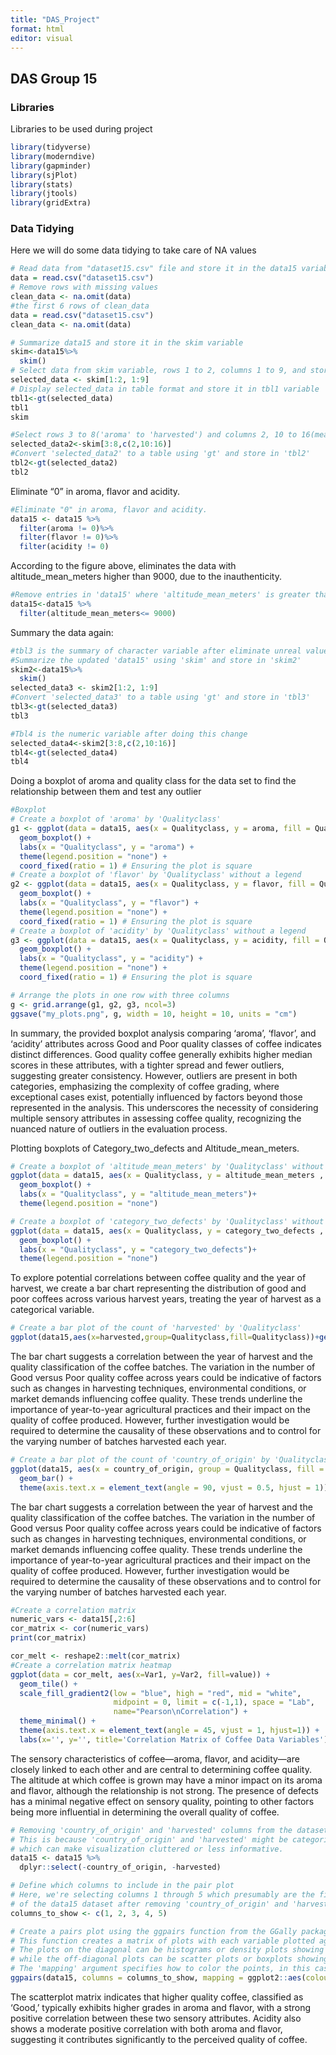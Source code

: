```yaml
---
title: "DAS_Project"
format: html
editor: visual
---
```


## DAS Group 15


### Libraries

Libraries to be used during project

```r
library(tidyverse) 
library(moderndive) 
library(gapminder) 
library(sjPlot) 
library(stats) 
library(jtools)
library(gridExtra)
```

### Data Tidying

Here we will do some data tidying to take care of NA values

```r
# Read data from "dataset15.csv" file and store it in the data15 variable
data = read.csv("dataset15.csv")
# Remove rows with missing values
clean_data <- na.omit(data)
#the first 6 rows of clean_data
data = read.csv("dataset15.csv")
clean_data <- na.omit(data)

# Summarize data15 and store it in the skim variable
skim<-data15%>%
  skim()
# Select data from skim variable, rows 1 to 2, columns 1 to 9, and store it in selected_data variable
selected_data <- skim[1:2, 1:9]
# Display selected_data in table format and store it in tbl1 variable
tbl1<-gt(selected_data)
tbl1
skim
```

```r
#Select rows 3 to 8('aroma' to 'harvested') and columns 2, 10 to 16(mean,sd,percentiles) from 'skim' and store in 'selected_data2'
selected_data2<-skim[3:8,c(2,10:16)]
#Convert 'selected_data2' to a table using 'gt' and store in 'tbl2'
tbl2<-gt(selected_data2)
tbl2
```


Eliminate "0" in aroma, flavor and acidity.

```r
#Eliminate "0" in aroma, flavor and acidity.
data15 <- data15 %>% 
  filter(aroma != 0)%>%
  filter(flavor != 0)%>%
  filter(acidity != 0)

```


According to the figure above, eliminates the data with altitude_mean_meters higher than 9000, due to the inauthenticity.

```r
#Remove entries in 'data15' where 'altitude_mean_meters' is greater than 9000
data15<-data15 %>%
  filter(altitude_mean_meters<= 9000)
```

Summary the data again:

```r
#tbl3 is the summary of character variable after eliminate unreal value in altitudes and 0 in aroma flavor and acidity
#Summarize the updated 'data15' using 'skim' and store in 'skim2'
skim2<-data15%>%
  skim()
selected_data3 <- skim2[1:2, 1:9]
#Convert 'selected_data3' to a table using 'gt' and store in 'tbl3'
tbl3<-gt(selected_data3)
tbl3
```

```r
#Tbl4 is the numeric variable after doing this change
selected_data4<-skim2[3:8,c(2,10:16)]
tbl4<-gt(selected_data4)
tbl4
```

Doing a boxplot of aroma and quality class for the data set to find the relationship between them and test any outlier

```r
#Boxplot
# Create a boxplot of 'aroma' by 'Qualityclass'
g1 <- ggplot(data = data15, aes(x = Qualityclass, y = aroma, fill = Qualityclass)) +
  geom_boxplot() +
  labs(x = "Qualityclass", y = "aroma") +
  theme(legend.position = "none") +
  coord_fixed(ratio = 1) # Ensuring the plot is square
# Create a boxplot of 'flavor' by 'Qualityclass' without a legend
g2 <- ggplot(data = data15, aes(x = Qualityclass, y = flavor, fill = Qualityclass)) +
  geom_boxplot() +
  labs(x = "Qualityclass", y = "flavor") + 
  theme(legend.position = "none") +
  coord_fixed(ratio = 1) # Ensuring the plot is square
# Create a boxplot of 'acidity' by 'Qualityclass' without a legend
g3 <- ggplot(data = data15, aes(x = Qualityclass, y = acidity, fill = Qualityclass)) +
  geom_boxplot() +
  labs(x = "Qualityclass", y = "acidity") + 
  theme(legend.position = "none") +
  coord_fixed(ratio = 1) # Ensuring the plot is square

# Arrange the plots in one row with three columns
g <- grid.arrange(g1, g2, g3, ncol=3)
ggsave("my_plots.png", g, width = 10, height = 10, units = "cm")
```
In summary, the provided boxplot analysis comparing 'aroma', 'flavor', and 'acidity' attributes across Good and Poor quality classes of coffee indicates distinct differences. Good quality coffee generally exhibits higher median scores in these attributes, with a tighter spread and fewer outliers, suggesting greater consistency. However, outliers are present in both categories, emphasizing the complexity of coffee grading, where exceptional cases exist, potentially influenced by factors beyond those represented in the analysis. This underscores the necessity of considering multiple sensory attributes in assessing coffee quality, recognizing the nuanced nature of outliers in the evaluation process.

Plotting boxplots of Category_two_defects and Altitude_mean_meters.
```r
# Create a boxplot of 'altitude_mean_meters' by 'Qualityclass' without a legend
ggplot(data = data15, aes(x = Qualityclass, y = altitude_mean_meters , fill = Qualityclass)) +
  geom_boxplot() +
  labs(x = "Qualityclass", y = "altitude_mean_meters")+ 
  theme(legend.position = "none")
```

```r
# Create a boxplot of 'category_two_defects' by 'Qualityclass' without a legend
ggplot(data = data15, aes(x = Qualityclass, y = category_two_defects , fill = Qualityclass)) +
  geom_boxplot() +
  labs(x = "Qualityclass", y = "category_two_defects")+ 
  theme(legend.position = "none")
```

To explore potential correlations between coffee quality and the year of harvest, we create a bar chart representing the distribution of good and poor coffees across various harvest years, treating the year of harvest as a categorical variable.

```r
# Create a bar plot of the count of 'harvested' by 'Qualityclass'
ggplot(data15,aes(x=harvested,group=Qualityclass,fill=Qualityclass))+geom_bar()
```

The bar chart suggests a correlation between the year of harvest and the quality classification of the coffee batches. The variation in the number of Good versus Poor quality coffee across years could be indicative of factors such as changes in harvesting techniques, environmental conditions, or market demands influencing coffee quality. These trends underline the importance of year-to-year agricultural practices and their impact on the quality of coffee produced. However, further investigation would be required to determine the causality of these observations and to control for the varying number of batches harvested each year.

```r
# Create a bar plot of the count of 'country_of_origin' by 'Qualityclass' with rotated x-axis labels
ggplot(data15, aes(x = country_of_origin, group = Qualityclass, fill = Qualityclass)) +
  geom_bar() +
  theme(axis.text.x = element_text(angle = 90, vjust = 0.5, hjust = 1))
```

The bar chart suggests a correlation between the year of harvest and the quality classification of the coffee batches. The variation in the number of Good versus Poor quality coffee across years could be indicative of factors such as changes in harvesting techniques, environmental conditions, or market demands influencing coffee quality. These trends underline the importance of year-to-year agricultural practices and their impact on the quality of coffee produced. However, further investigation would be required to determine the causality of these observations and to control for the varying number of batches harvested each year.

```r
#Create a correlation matrix
numeric_vars <- data15[,2:6]
cor_matrix <- cor(numeric_vars)
print(cor_matrix)

cor_melt <- reshape2::melt(cor_matrix)
#Create a correlation matrix heatmap
ggplot(data = cor_melt, aes(x=Var1, y=Var2, fill=value)) +
  geom_tile() +
  scale_fill_gradient2(low = "blue", high = "red", mid = "white", 
                       midpoint = 0, limit = c(-1,1), space = "Lab", 
                       name="Pearson\nCorrelation") +
  theme_minimal() + 
  theme(axis.text.x = element_text(angle = 45, vjust = 1, hjust=1)) +
  labs(x='', y='', title='Correlation Matrix of Coffee Data Variables')
```

The sensory characteristics of coffee---aroma, flavor, and acidity---are closely linked to each other and are central to determining coffee quality. The altitude at which coffee is grown may have a minor impact on its aroma and flavor, although the relationship is not strong. The presence of defects has a minimal negative effect on sensory quality, pointing to other factors being more influential in determining the overall quality of coffee.


```r
# Removing 'country_of_origin' and 'harvested' columns from the dataset
# This is because 'country_of_origin' and 'harvested' might be categorical with many levels,
# which can make visualization cluttered or less informative.
data15 <- data15 %>%
  dplyr::select(-country_of_origin, -harvested)

# Define which columns to include in the pair plot
# Here, we're selecting columns 1 through 5 which presumably are the first five variables
# of the data15 dataset after removing 'country_of_origin' and 'harvested'.
columns_to_show <- c(1, 2, 3, 4, 5)

# Create a pairs plot using the ggpairs function from the GGally package.
# This function creates a matrix of plots with each variable plotted against each other variable.
# The plots on the diagonal can be histograms or density plots showing the distribution of a single variable,
# while the off-diagonal plots can be scatter plots or boxplots showing the relationships between two variables.
# The 'mapping' argument specifies how to color the points, in this case by the 'Qualityclass' variable.
ggpairs(data15, columns = columns_to_show, mapping = ggplot2::aes(colour = Qualityclass))
```
The scatterplot matrix indicates that higher quality coffee, classified as 'Good,' typically exhibits higher grades in aroma and flavor, with a strong positive correlation between these two sensory attributes. Acidity also shows a moderate positive correlation with both aroma and flavor, suggesting it contributes significantly to the perceived quality of coffee. 

